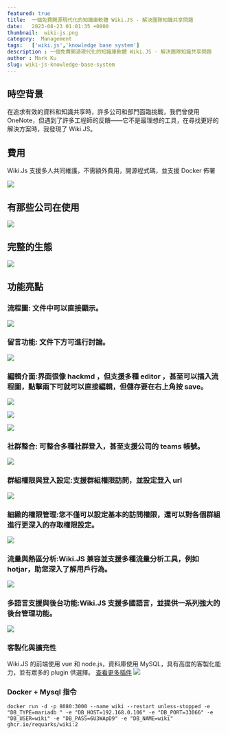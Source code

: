```yaml
---
featured: true
title:  一個免費開源現代化的知識庫軟體 Wiki.JS - 解決團隊知識共享問題
date:   2023-08-23 01:01:35 +0800
thumbnail:  wiki-js.png
category:  Management
tags:   ['wiki.js','knowledge base system']
description : 一個免費開源現代化的知識庫軟體 Wiki.JS - 解決團隊知識共享問題
author : Mark Ku
slug: wiki-js-knowledge-base-system
---
```

## 時空背景
在追求有效的資料和知識共享時，許多公司和部門面臨挑戰，我們曾使用 OneNote，但遇到了許多工程師的反饋——它不是最理想的工具，在尋找更好的解決方案時，我發現了 Wiki.JS。

## 費用
Wiki.Js 支援多人共同維護，不需額外費用，開源程式碼，並支援 Docker 佈署

![](1.png)
## 有那些公司在使用
![](2.png)

## 完整的生態
![](3.png)

## 功能亮點

### 流程圖: 文件中可以直接顯示。
![](4.png)

### 留言功能: 文件下方可進行討論。
![](5.png)

### 編輯介面:界面很像 hackmd ，但支援多種 editor ，甚至可以插入流程圖，點擊兩下可就可以直接編輯，但儲存要在右上角按 save。

![](6.png)

![](7.png)

![](8.png)

### 社群整合: 可整合多種社群登入，甚至支援公司的 teams 帳號。
![](9.png)

### 群組權限與登入設定:支援群組權限訪問，並設定登入 url
![](10.png)

### 細緻的權限管理:您不僅可以設定基本的訪問權限，還可以對各個群組進行更深入的存取權限設定。
![](11.png)

### 流量與熱區分析:Wiki.JS 兼容並支援多種流量分析工具，例如 hotjar，助您深入了解用戶行為。
![](12.png)

### 多語言支援與後台功能:Wiki.JS 支援多國語言，並提供一系列強大的後台管理功能。
![](13.png)

### 客製化與擴充性
Wiki.JS 的前端使用 vue 和 node.js，資料庫使用 MySQL，具有高度的客製化能力，並有眾多的 plugin 供選擇。
[查看更多插件](https://js.wiki/modules)
![](13.png)

### Docker + Mysql 指令
```
docker run -d -p 8080:3000 --name wiki --restart unless-stopped -e "DB_TYPE=mariadb " -e "DB_HOST=192.168.0.106" -e "DB_PORT=33066" -e "DB_USER=wiki" -e "DB_PASS=6U3WApD9" -e "DB_NAME=wiki" ghcr.io/requarks/wiki:2
```